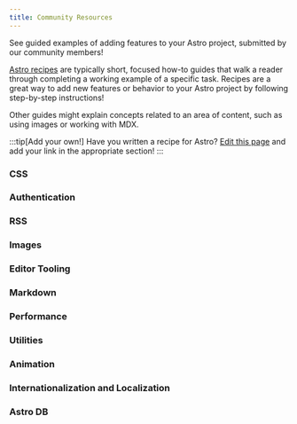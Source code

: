```yaml
---
title: Community Resources
---
```



See guided examples of adding features to your Astro project, submitted by our community members!

[Astro recipes](https://docs.astro.build/en/recipes/) are typically short, focused how-to guides that walk a reader through completing a working example of a specific task. Recipes are a great way to add new features or behavior to your Astro project by following step-by-step instructions!

Other guides might explain concepts related to an area of content, such as using images or working with MDX.

:::tip[Add your own!]
Have you written a recipe for Astro? [Edit this page](https://github.com/withastro/docs/edit/main/src/content/docs/en/community-resources/content.mdx) and add your link in the appropriate section!
:::

### CSS

<ResourceCards category='css'/>

### Authentication

<ResourceCards category='auth'/>

### RSS

<ResourceCards category='rss'/>

### Images

<ResourceCards category='images'/>

### Editor Tooling

<ResourceCards category='editor'/>

### Markdown

<ResourceCards category='markdown'/>

### Performance

<ResourceCards category='performance'/>

### Utilities

<ResourceCards category='utilities'/>

### Animation

<ResourceCards category='animation'/>

### Internationalization and Localization

<ResourceCards category='i18n'/>

### Astro DB

<ResourceCards category='db'/>
